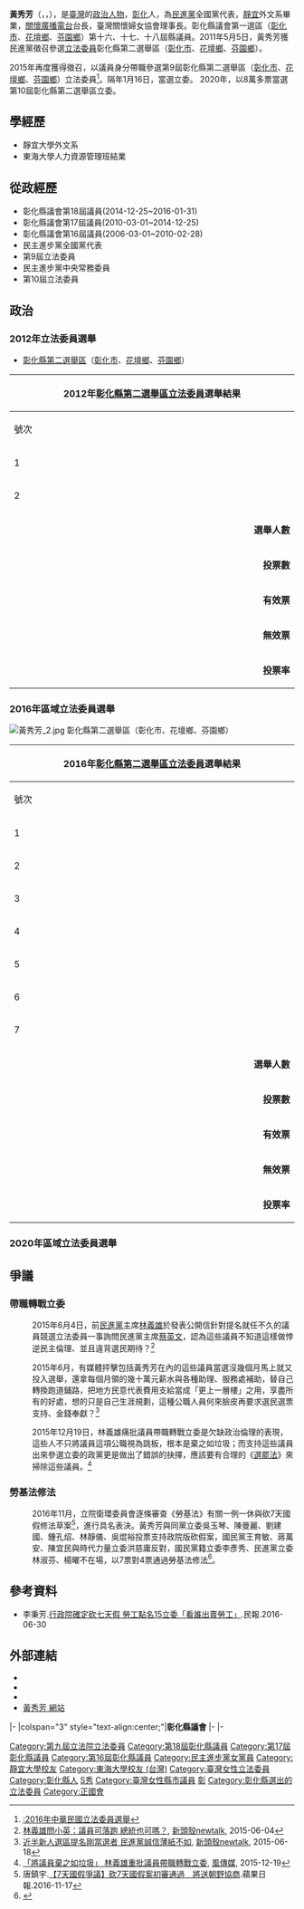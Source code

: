 {{Infobox Officeholder
| name = 黃秀芳<br/>N̂g Siù-hong<br/><small>Huang, Shiou-Fang</small>
| image = 黃秀芳委員.jpg
| imagesize = 
| order      = {{ROC}}第9－10屆[[立法委員|立法委員]]
| term_start  = 2016年2月1日
| term_end     = 
| constituency =彰化縣第二選舉區<br>（[[彰化市|彰化市]]、[[花壇鄉|花壇鄉]]、[[芬園鄉|芬園鄉]]）
| majority    = 73,227（45.07%）
| office2 =  [[File:Flag_of_Changhua_County.svg|27px]]第16-18屆[[彰化縣|彰化縣]]議員
| term_start2 = 2006年3月1日
| term_end2 = 2016年1月31日
| constituency2 =  第一選舉區<br>（[[彰化市|彰化市]]、[[花壇鄉|花壇鄉]]、[[芬園鄉|芬園鄉]]）
| sex = 女
| birth_date = {{birth_date_and_age|1971|11|10}}
| birth_place = {{ROC}}[[臺灣|臺灣]][[彰化縣|彰化縣]]
| death_date =
| death_place =
| Native place = [[臺灣|臺灣]][[彰化縣|彰化縣]]
| nationality = {{ROC}}
| party = {{Dpp}}
| parents = 
| relatives = 
| spouse =
| children = 
| profession = 
| module       = {{Infobox Chinese|child=yes|hide=no
| t            = 黃秀芳
| tl           = N̂g Siù-hong}}
| website = 
| educate =
*靜宜大學外文系<br><span style="">
*東海大學人力資源管理班結業<br><span style="">
| past =
*第9屆立法委員
*彰化縣議會第18屆議員<br><span style="">(2014-03-01~2016-01-31)
*彰化縣議會第17屆議員<br><span style="">(2010-03-01~2014-02-28)
*彰化縣議會第16屆議員<br><span style="">(2006-03-01~2010-02-28)
*民主進步黨全國黨代表
*臺灣關懷婦女協會理事長
*關懷文教基金會執行長
*彰化縣慢速壘球協會理事長
*彰化縣花壇愛心慈善會永久會友
*關懷廣播電臺臺長
*立法委員姚嘉文服務處助理
*立法委員周清玉服務處主任
}}
'''黃秀芳'''（{{lang-nan-tw|N̂g Siù-hong}}，'''{{lang|en|Huang, Shiou-Fang}}'''，{{bd|1971年|11月10日|CatIdx=Huang黃秀芳}}），是[[臺灣|臺灣]]的[[政治人物|政治人物]]，[[彰化縣|彰化]]人，為[[民進黨|民進黨]]全國黨代表，[[靜宜|靜宜]]外文系畢業，[[關懷廣播電台|關懷廣播電台]]台長，臺灣關懷婦女協會理事長。彰化縣議會第一選區（[[彰化市|彰化市]]、[[花壇鄉|花壇鄉]]、[[芬園鄉|芬園鄉]]）第十六、十七、十八屆縣議員。2011年5月5日，黃秀芳獲民進黨徵召參選[[立法委員|立法委員]]彰化縣第二選舉區（[[彰化市|彰化市]]、[[花壇鄉|花壇鄉]]、[[芬園鄉|芬園鄉]]）。

2015年再度獲得徵召，以議員身分帶職參選第9屆彰化縣第二選舉區（[[彰化市|彰化市]]、[[花壇鄉|花壇鄉]]、[[芬園鄉|芬園鄉]]）立法委員<ref>[[:2016年中華民國立法委員選舉|:2016年中華民國立法委員選舉]]</ref>。隔年1月16日，當選立委。
2020年，以8萬多票當選第10屆彰化縣第二選舉區立委。

== 學經歷 ==
*靜宜大學外文系
*東海大學人力資源管理班結業

== 從政經歷 ==
*彰化縣議會第18屆議員(2014-12-25~2016-01-31)
*彰化縣議會第17屆議員(2010-03-01~2014-12-25)
*彰化縣議會第16屆議員(2006-03-01~2010-02-28)
*民主進步黨全國黨代表
*第9屆立法委員
*民主進步黨中央常務委員
*第10屆立法委員

==政治==
===2012年立法委員選舉===
*[[彰化縣第二選舉區|彰化縣第二選舉區]]（[[彰化市|彰化市]]、[[花壇鄉|花壇鄉]]、[[芬園鄉|芬園鄉]]）

{|class="wikitable collapsible" style="text-align:center"
|-
! colspan="7" width=620px|2012年[[彰化縣第二選舉區|彰化縣第二選舉區]][[立法委員|立法委員]]選舉結果
|-
!width=35|號次
!width=55| 候選人
!width=120| 政黨
!width=75| 得票數
!width=75| 得票率
!width=49| 當選標記
|-
|1||[[黃秀芳|黃秀芳]]||{{dpp}}||style="border-left:4px solid #1B9431;" align="right"|77,158
|align="right"|44.53%
|align="center"|
|-
|2||'''[[林滄敏|林滄敏]]'''||{{kmt}}||style="border-left:4px solid #000099;" align="right"|96,108
|align="right"|55.47%
|align="center"|[[File:Vote1.svg|20px]]
|- bgcolor=EEEEEE 
| colspan="3" align="right" | '''選舉人數''' || colspan="3" align="left" |　233,100
|- bgcolor=EEEEEE 
| colspan="3" align="right" | '''投票數''' || colspan="3" align="left" |　176,380
|- bgcolor=EEEEEE 
| colspan="3" align="right" | '''有效票''' || colspan="3" align="left" |　173,266
|- bgcolor=EEEEEE 
| colspan="3" align="right" | '''無效票''' || colspan="3" align="left" |　3,114
|- bgcolor=EEEEEE 
| colspan="3" align="right" | '''投票率''' || colspan="3" align="left" |　75.67%
|}

=== 2016年區域立法委員選舉 ===
[[File:黃秀芳_2.jpg|thumb]]
彰化縣第二選舉區（彰化市、花壇鄉、芬園鄉）

{|class="wikitable collapsible" style="text-align:center"
|-
! colspan="7" width=620px|2016年[[彰化縣第二選舉區|彰化縣第二選舉區]][[立法委員|立法委員]]選舉結果
|-
!width=35|號次
!width=55| 候選人
!width=120| 政黨
!width=75| 得票數
!width=75| 得票率
!width=49| 當選標記
|-
|1||[[張耀元|張耀元]]||{{Mkt}}||style="border-left:4px solid #FFD700;" align="right"|4,554
|align="right"|2.80%
|align="center"| 
|-
|2||'''[[林滄敏|林滄敏]]'''||{{Kmt}}||style="border-left:4px solid #000099;" align="right"|65,020
|align="right"|40.02%
|align="center"|
|-
|3||[[黃秀芳|黃秀芳]]||{{Dpp}}||style="border-left:4px solid #1B9431;" align="right"|73,227
|align="right"|45.07%
|align="center"|[[File:Vote1.svg|20px]]
|-
|4||[[許永金|許永金]]||{{Nonp}}||style="border-left:4px solid #000000;" align="right"|860
|align="right"|0.53%
|align="center"| 
|-
|5||[[黃玉芬|黃玉芬]]||{{Nonp}}||style="border-left:4px solid #000000;" align="right"|12,380
|align="right"|7.62%
|align="center"|
|-
|6||[[劉泳君|劉泳君]]||{{Nonp}}||style="border-left:4px solid #000000;" align="right"|657
|align="right"|0.40%
|align="center"|
|-
|7||[[溫國銘|溫國銘]]||[[勞工黨|勞工黨]]||style="border-left:4px solid #e23423;" align="right"|5,773
|align="right"|3.55%
|align="center"|
|- bgcolor=EEEEEE 
| colspan="3" align="right" | '''選舉人數''' || colspan="3" align="left" |　237,921
|- bgcolor=EEEEEE 
| colspan="3" align="right" | '''投票數''' || colspan="3" align="left" |　165,026
|- bgcolor=EEEEEE 
| colspan="3" align="right" | '''有效票''' || colspan="3" align="left" |　162,471
|- bgcolor=EEEEEE 
| colspan="3" align="right" | '''無效票''' || colspan="3" align="left" |　2,555
|- bgcolor=EEEEEE 
| colspan="3" align="right" | '''投票率''' || colspan="3" align="left" |　69.36%
|}

===2020年區域立法委員選舉===
{{2020年中華民國立法委員選舉結果/彰化縣第二選舉區}}

==爭議==
===帶職轉戰立委===
:2015年6月4日，前[[民進黨|民進黨]]主席[[林義雄|林義雄]]於發表公開信針對提名就任不久的議員競選立法委員一事詢問民進黨主席[[蔡英文|蔡英文]]，認為這些議員不知道這樣做悖逆民主倫理、並且違背選民期待？<ref>[https://tw.news.yahoo.com/%E6%9E%97%E7%BE%A9%E9%9B%84%E5%95%8F%E5%B0%8F%E8%8B%B1-%E8%AD%B0%E5%93%A1%E5%8F%AF%E8%90%BD%E8%B7%91-%E7%B8%BD%E7%B5%B1%E4%B9%9F%E5%8F%AF%E5%97%8E-033820644.html  林義雄問小英：議員可落跑 總統也可嗎？], [[新頭殼newtalk|新頭殼newtalk]], 2015-06-04</ref>

:2015年6月，有媒體抨擊包括黃秀芳在內的這些議員當選沒幾個月馬上就又投入選舉，還拿每個月領的幾十萬元薪水與各種助理、服務處補助，替自己轉換跑道鋪路，把地方民意代表費用支給當成「更上一層樓」之用，享盡所有的好處，想的只是自己生涯規劃，這種公職人員何來臉皮再要求選民選票支持、金錢奉獻？<ref>[https://tw.news.yahoo.com/%E8%BF%91%E5%8D%8A%E6%96%B0%E4%BA%BA%E9%81%B8%E5%8D%80%E6%8F%90%E5%90%8D%E5%89%9B%E7%95%B6%E9%81%B8%E8%80%85-%E6%B0%91%E9%80%B2%E9%BB%A8%E8%AA%A0%E4%BF%A1%E8%96%84%E7%B4%99%E4%B8%8D%E5%A6%82-161610758.html  近半新人選區提名剛當選者 民進黨誠信薄紙不如], [[新頭殼newtalk|新頭殼newtalk]], 2015-06-18</ref>

:2015年12月19日，林義雄痛批議員帶職轉戰立委是欠缺政治倫理的表現，這些人不只將議員這項公職視為跳板，根本是棄之如垃圾；而支持這些議員出來參選立委的政黨更是做出了錯誤的抉擇，應該要有合理的《[[公職人員選舉罷免法|選罷法]]》來掃除這些議員。<ref>[http://www.storm.mg/article/76309  「將議員棄之如垃圾」 林義雄重批議員帶職轉戰立委], [[風傳媒|風傳媒]], 2015-12-19</ref>

===勞基法修法===
:2016年11月，立院衛環委員會逐條審查《勞基法》有關一例一休與砍7天國假修法草案<ref>唐鎮宇.[https://tw.appledaily.com/new/realtime/20161117/991559/ 【7天國假爭議】​砍7天國假案初審通過　將送朝野協商].蘋果日報.2016-11-17</ref>，進行具名表決。黃秀芳與同黨立委吳玉琴、陳曼麗、劉建國、鍾孔炤、林靜儀、吳焜裕投票支持政院版砍假案，國民黨王育敏、蔣萬安、陳宜民與時代力量立委洪慈庸反對，國民黨籍立委李彥秀、民進黨立委林淑芬、楊曜不在場，以7票對4票通過勞基法修法<ref>{{cite news |author1=陳怡文 |title=選情危！綠委放寬加班上限 民怨：還我7天假 |url=https://www.chinatimes.com/realtimenews/20170523001851-260405?chdtv |accessdate=2020-01-23 |work=中國時報 |date=2017-05-23}}</ref>。

== 參考資料 ==
<div class="references-small">
<references />
</div>
*李秉芳.[https://web.archive.org/web/20160818082222/http://www.msn.com/zh-tw/news/national/%e8%a1%8c%e6%94%bf%e9%99%a2%e7%a2%ba%e5%ae%9a%e7%a0%8d%e4%b8%83%e5%a4%a9%e5%81%87-%e5%8b%9e%e5%b7%a5%e9%bb%9e%e5%90%8d15%e7%ab%8b%e5%a7%94%e3%80%8c%e7%9c%8b%e8%aa%b0%e5%87%ba%e8%b3%a3%e5%8b%9e%e5%b7%a5%e3%80%8d/ar-AAhO4ok?li=BBqiNIb&ocid=iehp 行政院確定砍七天假 勞工點名15立委「看誰出賣勞工」].民報.2016-06-30

== 外部連結 ==
{{Commons cat|Huang Hsiu-fang}}
*{{facebook|smilefangfang|黃秀芳}}
*{{instagram|fangfang7280980|黃秀芳}}
*{{youtube|channel=UCIcAHFFAEEMnOmNXKzyfZng|新立委－黃秀芳 用心聽。認真做}}
*[http://smilefang.blogspot.tw/ 黃秀芳 網站]
{{start box}}
|-
|colspan="3" style="text-align:center;"|'''彰化縣議會'''
|-
{{s-none|}}
{{s-title|彰化縣議會議員<br>第一選區<br><small>第十六、十七、十八屆<br>2006年3月1日 - 2016年1月31日}}
{{s-none|}}
|-
{{end box}} 

{{中華民國第九屆立法委員}}
{{中華民國第十屆立法委員}}

{{DEFAULTSORT:Huang黃}}
[[Category:第九屆立法院立法委員|Category:第九屆立法院立法委員]]
[[Category:第18屆彰化縣議員|Category:第18屆彰化縣議員]]
[[Category:第17屆彰化縣議員|Category:第17屆彰化縣議員]]
[[Category:第16屆彰化縣議員|Category:第16屆彰化縣議員]]
[[Category:民主進步黨女黨員|Category:民主進步黨女黨員]]
[[Category:靜宜大學校友|Category:靜宜大學校友]]
[[Category:東海大學校友_(台灣)|Category:東海大學校友 (台灣)]]
[[Category:臺灣女性立法委員|Category:臺灣女性立法委員]]
[[Category:彰化縣人|Category:彰化縣人]]
[[Category:黃姓|S秀]]
[[Category:臺灣女性縣市議員|Category:臺灣女性縣市議員]]
[[Category:民主進步黨籍立法委員|彰]]
[[Category:彰化縣選出的立法委員|Category:彰化縣選出的立法委員]]
[[Category:正國會|Category:正國會]]